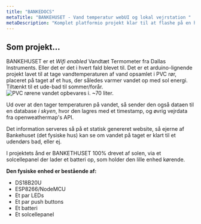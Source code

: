 ```yaml
---
title: "BANKEDOCS"
metaTitle: "BANKEHUSET - Vand temperatur webUI og lokal vejrstation "
metaDescription: "Komplet platformio projekt klar til at flashe på en hver ESP8266/NodeMCU. Bruger DS18B20U temperatur sensor."
---
```


## Som projekt...

BANKEHUSET er et *Wifi enabled* Vandtæt Termometer fra Dallas Instruments. Eller det er det i hvert fald blevet til. Det er et arduino-lignende projekt lavet til at tage vandtemperaturen af vand opsamlet i PVC rør, placeret på taget af et hus, der således varmer vandet op med sol energi. Tiltænkt til et ude-bad til sommer/forår.
![PVC rørene vandet opbevares i. ~70 liter.](pvc-pipes.jpg)

Ud over at den tager temperaturen på vandet, så sender den også dataen til en database *i skyen*, hvor den lagres med et timestamp, og øvrig vejrdata fra openweathermap's API.

Det information serveres så på et statisk genereret website, så ejerne af Bankehuset (det fysiske hus) kan se om vandet på taget er klart til et udendørs bad, eller ej.

I projektets ånd er BANKETHUSET 100% drevet af solen, via et solcellepanel der lader et batteri op, som holder den lille enhed kørende.

**Den fysiske enhed er bestående af:**
- DS18B20U 
- ESP8266/NodeMCU
- Et par LEDs
- Et par push buttons
- Et batteri
- Et solcellepanel